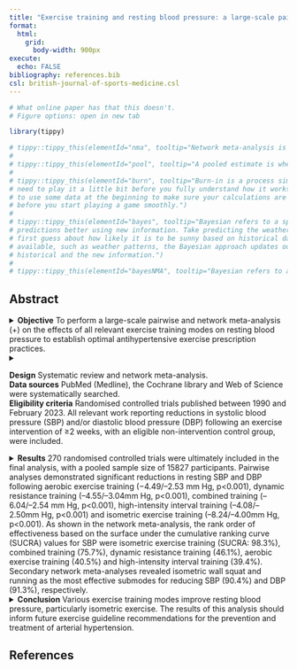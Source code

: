```yaml
---
title: "Exercise training and resting blood pressure: a large-scale pairwise and network meta-analysis of randomised controlled trials"
format: 
  html:
    grid:
      body-width: 900px
execute:
  echo: FALSE
bibliography: references.bib
csl: british-journal-of-sports-medicine.csl
---
```


```r
# What online paper has that this doesn't.
# Figure options: open in new tab
```

```r
library(tippy)
```

```r
# tippy::tippy_this(elementId="nma", tooltip="Network meta-analysis is a method to compare more than two treatments for a particular disease by combining data from different studies. It looks at how all the treatments relate to each other and helps researchers understand which treatment might be the best overall.")
# 
# tippy::tippy_this(elementId="pool", tooltip="A pooled estimate is when you combine estimates from different groups or studies to get one more accurate overall estimate. It can help us make better decisions or conclusions by combining all the information together.")
# 
# tippy::tippy_this(elementId="burn", tooltip="Burn-in is a process similar to when you play a board game for the first time, and you
# need to play it a little bit before you fully understand how it works. In statistics, it means you have
# to use some data at the beginning to make sure your calculations are right, just like warming up
# before you start playing a game smoothly.")
# 
# tippy::tippy_this(elementId="bayes", tooltip="Bayesian refers to a specific way of doing statistics, by learning and making our
# predictions better using new information. Take predicting the weather as an example. We make a
# first guess about how likely it is to be sunny based on historical data. As new information becomes
# available, such as weather patterns, the Bayesian approach updates our guess using both the
# historical and the new information.")
# 
# tippy::tippy_this(elementId="bayesNMA", tooltip="Bayesian refers to a specific way of doing statistics, by learning and making our predictions better using new information. Take predicting the weather as an example. We make a first guess about how likely it is to be sunny based on historical data. As new information becomes available, such as weather patterns, the Bayesian approach updates our guess using both the historical and the new information. Network meta-analysis is a method to compare more than two treatments for a particular disease by combining data from different studies. It looks at how all the treatments relate to each other and helps researchers understand which treatment might be the best overall.")
```


## Abstract

<details>
  <summary>**Objective** To perform a large-scale pairwise and [network meta-analysis (+)]{#nma} on the effects of all relevant exercise training modes on resting blood pressure to establish optimal antihypertensive exercise prescription practices.</summary>
  
  
  
  <font size="6"><strong>Introduction</strong></font>
  
  
  
  Hypertension is a leading modifiable risk factor for morbidity and mortality^[@ref1; @ref2; @ref3]^. While differences in diagnostic cut-off points exist in guidelines^[@ref4; @ref5]^, blood pressure above optimal levels is lineally associated with an escalated risk of cardiovascular disease[@ref6]. With the prevalence of hypertension increasing^[@ref7]^, particularly in low- and middle-income countries^[@ref8]^, research into effective antihypertensive interventions remains critical. Medical therapy is an effective means of reducing blood pressure^[@ref9]^; however, poor adherence^[@ref10; @ref11; @ref12]^, adverse side effects^[@ref13]^ and economic expenditure^[@ref14]^ are important limitations. As such, non-pharmacological approaches are favoured^[@ref15; @ref16]^. Exercise elicits conclusive cardiovascular health benefits and improves long-term survival, with a longitudinal association between physical activity and reduced mortality well documented^[@ref17; @ref18; @ref19; @ref20]^.
  
  Hypertension is a leading modifiable risk factor for morbidity and mortality^[@ref1; @ref2; @ref3]^. While differences in diagnostic cut-off points exist in guidelines^[@ref4; @ref5]^, blood pressure above optimal levels is lineally associated with an escalated risk of cardiovascular disease^[@ref6]^. With the prevalence of hypertension increasing^[@ref7]^, particularly in low- and middle-income countries^[@ref8]^, research into effective antihypertensive interventions remains critical. Medical therapy is an effective means of reducing blood pressure^[@ref9]^; however, poor adherence^[@ref10; @ref11; @ref12]^, adverse side effects^[@ref13]^ and economic expenditure^[@ref14]^ are important limitations. As such, non-pharmacological approaches are favoured^[@ref15; @ref16]^. Exercise elicits conclusive cardiovascular health benefits and improves long-term survival, with a longitudinal association between physical activity and reduced mortality well documented^[@ref17; @ref18; @ref19; @ref20]^.
  
  Previous large-scale analyses have reported significant systolic and diastolic blood pressure (SBP and DBP) reductions from varying exercise modes^[@ref21; @ref22; @ref23; @ref24; @ref25; @ref26]^. Based on previous work, traditional aerobic exercise training (AET) remains the primarily recommended exercise approach for the management of resting blood pressure^[@ref4; @ref5]^. However, the current exercise guideline recommendations are largely based on older data, with recent investigations demonstrating a growing interest in more novel exercise modes, such as highintensity interval training (HIIT)^[@ref27]^ and isometric exercise training (IET)^[@ref24]^, as well as a plethora of new data on the role of independent dynamic resistance training (RT)^[@ref28]^ and combined RT and AET^[@ref29; @ref30]^. As a consequence, the optimal exercise intervention for the management of resting blood pressure is unknown, with existing guidelines probably outdated.
  Therefore, this work aimed to provide an updated largescale systematic review and network meta-analysis (NMA) of randomised controlled trials (RCTs) on the effects of exercise training on resting SBP and DBP. We aimed to perform independent pairwise meta-analyses for each exercise mode with subsequent comparative [Bayesian NMAs (+)]{#bayesNMA}. We also aimed to perform separate baseline blood pressure-stratified analyses to determine the effects of each exercise mode in those of differing blood pressure classifications.
</details>






<details>
  <summary><p>**Design** Systematic review and network meta-analysis.<br />
  **Data sources** PubMed (Medline), the Cochrane library and Web of Science were systematically searched.<br />
  **Eligibility criteria** Randomised controlled trials published between 1990 and February 2023. All relevant work reporting reductions in systolic blood pressure (SBP) and/or diastolic blood pressure (DBP) following an exercise intervention of ≥2 weeks, with an eligible non-intervention control group, were included.</p></summary>



<font size="6"><strong>Methodology</strong></font>


<details>
  <summary>
<font size="4"><strong>Search Strategy</strong></font>
</summary>


This review was performed in accordance with the Preferred Reporting Items for Systematic Reviews and Meta-Analyses (PRISMA) guidelines^[@ref31,@ref32]^, with PROSPERO registration (CRD42022326565). A comprehensive electronic database search strategy was constructed to identify RCTs reporting the effects of an exercise training intervention on resting blood pressure. The systematic search was performed in PubMed (Medline), the Cochrane library and Web of Science using a combination of relevant medical subject heading (MeSH) terms and text words including exercise, physical activity, blood pressure and hypertension, with the Boolean search terms 'OR' and 'AND' (<a href="bjsports-2023-October-57-20-1317-inline-supplementary-material-1.pdf" onclick="return ! window.open(this.href);">online supplemental appendix A</a>). No search filters or limits were applied. Separately, the reference lists of previous systematic reviews and meta-analyses were hand searched for additional reports not identified in the initial search. Trials published between 1990 and February 2023 were considered eligible.

<font size="4"><strong>Full Supplemental Material</strong></font>

{{< downloadthis bjsports-2023-October-57-20-1317-inline-supplementary-material-1.pdf label = "Original Paper Supplemental Material" >}}

</details>

<details>
  <summary>
<font size="4"><strong>Screening and Study Eligibility</strong></font>
</summary>


Following the systematic search, two authors (AD and OA) independently screened all papers for eligibility. Studies were initially screened by title and abstract, and subsequently by full text if they met the predetermined inclusion criteria. Any inconsistency and disagreements were discussed by the researchers and a consensus was reached with the opinion of a fourth researcher (JE), if necessary. Following study recruitment, the respective data of all included studies were extracted via Microsoft Excel. A third reviewer (MG) independently assessed and verified all data extraction. Baseline and postintervention mean (SD) SBP and DBP data were initially extracted owing to the common absence of change data being reported in exercise training and blood pressure RCTs. As required for NMAs, we acquired mean change from the baseline and postintervention values. Following the Cochrane Handbook for Systematic Reviews of Interventions (Chapter 6)^[@ref33]^, we aimed to calculate SD change from standard errors, 95% CIs, p values or t statistics where available. When studies did not report any such data, SD change was calculated using a correlation coefficient of 0.8 as previously tested and validated in a similar dataset^[@ref22]^.

Following the participants, interventions, comparators, outcomes (PICO) framework, the population included adult humans with no predetermined limitations on health or disease state in representation of the general population, which ensured we did not unnecessarily exclude any potentially valuable data. Considering the intervention, comparator and outcome of this work, trials were determined eligible if they were appropriately randomised, and reported pre- and postintervention SBP and/or DBP in both the exercise and non-intervention control group. To minimise confounding, any considerable dietary, counselling or exercise influence in the non-intervention control group resulted in exclusion. Similarly, studies containing concurrent co-interventions to exercise (such as supplementation or medication changes) were excluded. Only trials published in peer-reviewed journals were considered and thus dissertation theses were not eligible. Studies that might appear eligible but were excluded are available on request from the corresponding author (with the reason for exclusion).

For consistency, the exercise protocol/intensity of each included paper was screened against the Exercise Prescription in Everyday Practice and Rehabilitative Training (EXPERT) tool^[@ref34]^ to be defined and categorised. All protocols were then stratified into one of the following primary exercise mode categories: 'aerobic exercise training' (AET), 'dynamic resistance training' (RT), 'combined training' (CT), 'high-intensity interval training' (HIIT) and 'isometric exercise training' (IET). Each category was then further explored for appropriate subgroups, allowing for the analysis of walking, running and cycling as AET subgroups, sprint interval training (SIT) and aerobic interval training (AIT) as HIIT subgroups, and isometric handgrip (IHG), isometric leg extension (ILE) and isometric wall squat (IWS) as IET subgroups. IET programmes commonly employ protocols of 4×2min contractions, separated by 1--4min rest intervals, performed three times a week. IHG is often prescribed at 30% maximum voluntary contraction, while IWS and ILE protocols are typically performed at 95% of the peak heart rate achieved during a laboratory-based maximal incremental isometric exercise test. The IWS may also be prescribed using a self-selected wall squat, with a knee joint angle that would elicit a rate of perceived exertion (RPE) of 3.5--4.5/10 for bout 1; RPE 5--6/10 for bout 2; RPE of 6.5--7.5/10 for bout 3 and RPE of 8--9/10 for bout 4. This review defines HIIT as 'episodic short bouts of high-intensity exercise separated by short periods of recovery at a lower intensity'^[@ref35]^. As subgroups of HIIT, SIT was defined as an 'all-out' maximal, low-volume protocol, whereas aerobic interval training AIT consisted of 4×4min protocols of a lower intensity.

For baseline blood pressure stratified analyses, all included studies were categorised as normotension, prehypertension or hypertension based on the baseline SBP and DBP of both the intervention and control group. In accordance with the European Society of Hypertension/European Society of Cardiology (ESC/ESH) guidelines^[@ref5]^, the SBP and DBP status subgroups were categorised as normotension, prehypertension or hypertension, with values equal to \<130/85mm Hg, 130--139/85--89 mm Hg or \>140/90mm Hg, respectively. Studies in which the intervention and control groups differed in baseline blood pressure categories were excluded from this analysis.
</details>

<details>
  <summary>
<font size="4"><strong>Study quality</strong></font>
</summary>


Risk of bias and methodological rigour were evaluated using the TESTEX scale^[@ref36]^. TESTEX is a 15-point (12 item) tool designed for the assessment of exercise training trials. As previously demonstrated in such large-scale reviews^[@ref22]^, a random 10% sample of trials from each exercise mode was selected for risk of bias assessment. Two reviewers (AD and JE) independently scored all selected articles. Any disputes in quality analyses were resolved by consensus.
</details>

<details>
  <summary>
<font size="4"><strong>Statistical analysis</strong></font>
</summary>


The pairwise meta-analyses were performed using Comprehensive Meta-Analysis, version 3 (Biostat, Englewood, New Jersey, USA). A [pooled analysis (+)]{#pool} was separately performed for each of the primary (AET, RT, CT, HIIT, IET) and secondary (walking, cycling, running, SIT, AIT, IHG, IWS and ILE) exercise mode groups to establish the weighted mean difference (WMD) in SBP and DBP between the exercise group and the non-intervention controls. Parallel pooled analyses (+) were also performed in only those studies free from any cardiovascular or other disease. Each primary exercise mode group was then further dichotomised by categorisation of baseline blood pressure and separately analysed. Meta-regression analyses were performed to ascertain if any study-level moderator variables influenced blood pressure change and explain any of the observed interstudy variance in outcomes. The selected moderators to be run independently were intervention duration (in weeks), training frequency (sessions per week) and training compliance (mean percentage of prescribed sessions attended). Statistical heterogeneity was always tested alongside the pooled analysis(+) and reported as the I² statistic. A significance threshold of 40% was applied to the I² statistic^[@ref37]^. Once past this threshold, post hoc tests such as Egger's regression test (1997) was systematically planned to assess the presence of funnel plot asymmetry to account for potential publication bias^[@ref38]^. The selection of fixed or random effects approaches were dependent on the presence of heterogeneity, with random effects analysis applied when interstudy variability was confirmed through significant heterogeneity. The results of the pooled analysis(+) were considered significant with a p value of \<0.05 and a Z-value of \>2.

To facilitate the comparison of exercise modes that have not been directly compared in RCT's and enhance the precision of comparative effect estimates (via the inclusion of both direct and indirect data), we performed NMAs. Bayesian NMAs (+) were performed via the MetaInsight tool (version V4.0.2)^[@ref39]^. MetaInsight is an interactive web-based tool powered by Rshiny which uses R packages 'gemtc' and 'BUGSnet' for [Bayesian (+)]{#bayes} statistical calculations. This analysis runs Markov chain Monte Carlo simulations with four chains and a total of 25000 iterations ([burn-in period of 5000 (+)]{#burn}). Convergence of the model was tested via the Gelman-Rubin convergence assessment^[@ref40]^. Based on pre-established interstudy heterogeneity, random-effects analyses of WMD were selected. Inconsistency between direct and indirect effect size comparisons were assessed via node-splitting models^[@ref41]^ with corresponding Bayesian (+) P values. Residual deviance plots for the NMA with consistency models and unrelated mean effect inconsistency models were produced. For any studies with large residual deviance (\>2), further exploration was planned and exclusion in a sensitivity analysis. To assess the moderator effect of baseline SBP and DBP, Bayesian NMA (+) metaregression analyses were separately performed using WinBUGS version 1.4^[@ref42]^.

Separate NMAs were run by primary exercise mode categorisation (AET, RT, CT, HIIT and IET), and then via secondary exercise subgroup categorisation (walking, running, cycling, RT, CT, SIT, AIT, IHG, ILE, IWS). As there was no pre-established secondary exercise mode categorisation for RT and CT, these were included in both analyses. Network diagrams were produced to visualise the direct and indirect comparisons across different exercise modes. NMA data are reported as mean effect with 95% credible intervals. Ranking probability analyses were performed, with surface under the cumulative ranking curve (SUCRA) values generated for each exercise mode and submode, and displayed as litmus rank-o-gram SUCRA plots^[@ref43]^.
</details>

<details>
  <summary>
<font size="4"><strong>Equity, Diversity, and Inclusion Statement</strong></font>
</summary>


Our study included all identified randomised controlled trials of exercise training for the management of blood pressure, inclusive of all genders, race/ethnicities and socioeconomic levels. Our author team consisted of two women and five men from different disciplines (medical research, sport and exercise science, population health), including three authors considered junior scholars. Our research methods were not altered based on regional, educational or socioeconomic differences.
</details>
</details>






<details>
  <summary>**Results** 270 randomised controlled trials were ultimately included in the final analysis, with a pooled sample size of 15827 participants. Pairwise analyses demonstrated significant reductions in resting SBP and DBP following aerobic exercise training (−4.49/--2.53 mm Hg, p\<0.001), dynamic resistance training (--4.55/--3.04mm Hg, p\<0.001), combined training (--6.04/--2.54 mm Hg, p\<0.001), high-intensity interval training (--4.08/--2.50mm Hg, p\<0.001) and isometric exercise training (--8.24/--4.00mm Hg, p\<0.001). As shown in the network meta-analysis, the rank order of effectiveness based on the surface under the cumulative ranking curve (SUCRA) values for SBP were isometric exercise training (SUCRA: 98.3%), combined training (75.7%), dynamic resistance training (46.1%), aerobic exercise training (40.5%) and high-intensity interval training (39.4%). Secondary network meta-analyses revealed isometric wall squat and running as the most effective submodes for reducing SBP (90.4%) and DBP (91.3%), respectively.
</summary>



<font size="4"><strong>Results</strong></font>


<details>
  <summary>
<font size="4"><strong>PRISMA Flow Diagram</strong></font>
</summary>


@Fig-1 shows the PRISMA systematic review flow chart. The initial systematic search identified 14,553 trials, with an additional 138 trials discovered through screening of previous meta-analyses and their respective reference lists. Following all exclusions, 270 exercise training RCTs were ultimately included, constituting an analysed sample of 15,827 (7632 controls) participants. The analysis involved 358 effect sizes, including 182 AET (89 walking, 28 cycling, 21 running and 44 '0ther' AET), 57 RT, 46 CT, 49 HIIT (of which 7 are SIT and 13 are AIT) and 24 IET (17 IHG, 4 IWS, 3 ILE).

![PRISMA systematic review and meta-analysis flow chart. RCT, randomised controlled trial.](Figures/figure1.jpg){#fig-1}
{{< downloadthis Figures/figure1.jpg label = "Download Figure as Image" >}}
{{< downloadthis Figures/figure1.ppt label = "Download Figure in Powerpoint" >}}
</details>

<details>
  <summary>
<font size="4"><strong>Risk of Bias Assessment</strong></font>
</summary>


The full TESTEX risk of bias assessment scoring can be found in <a href="Figures/Table S1.pdf" onclick="return ! window.open(this.href);">online supplemental table S1</a>. The TESTEX assessment demonstrated several consistent limitations throughout the exercise training literature. In particular, most trials failed to monitor control group activity or perform intention-to-treat analysis when appropriate. Study and training characteristics of all 270 trials are presented in <a href="Figures/Table S2.pdf" onclick="return ! window.open(this.href);">online supplemental table S2</a>. For sensitivity and comparative purposes, we also ran parallel primary analyses excluding all diseases (such as type 2 diabetes). Importantly, the inclusion/exclusion of such diseases does not meaningfully influence the overall results, instead often generating wider CIs following the omission of useful data (see <a href="Figures/Table S4.pdf" onclick="return ! window.open(this.href);">online supplemental table S4</a>). Heterogeneity results for each analysis can be found within the respective figures. Sensitivity analysis was performed for the primary outcomes using the in-built Comprehensive Meta-Analysis 'one-study removed' analysis method, which did not significantly influence any of the overall effect sizes.
</details>

<details>
  <summary>
<font size="4"><strong>Pairwise Meta-Analyses</strong></font>
</summary>


@Fig-2 displays the overall SBP reductions following each exercise mode compared with the control group. There was a significant reduction in SBP following all modes of AET, with an overall reduction of 4.49 mm Hg (95% CI 3.5 to 5.5, Z=8.8, p~random~\<0.001), 2.85 mm Hg for walking, 6.88 mm Hg for cycling and 6.83 mm Hg for running. The post hoc Egger's test was significant for overall AET SBP publication bias (<a href="Figures/Figure S1-3.pdf" onclick="return ! window.open(this.href);">online supplemental figure S1</a>). There were significant reductions in SBP following RT by 4.55 mm Hg (95% CI 3.2 to 5.9, Z=6.6, p~random~\<0.001), and CT by 6.04 mm Hg (95% CI 3.2 to 8.9, Z=4.1, p~random~\<0.001). While there were significant SBP reductions following overall HIIT by 4.08 mm Hg (95% CI 2.6 to 5.5, Z=5.5, p~random~\<0.001) and SIT by 5.26 mm Hg, AIT did not significantly change. All IET modes produced significant reductions in SBP, with an overall reduction of 8.24 mm Hg (95% CI 6.5 to 10.0, Z=9.0, p~random~\<0.001), 7.10 mm Hg for IHG, 10.05 mm Hg ILE and 10.47 mm Hg for IWS.

![Forest plot depicting overall effects of each primary and secondary exercise mode on systolic blood pressure (SBP).](Figures/figure2.jpg){#fig-2}

{{< downloadthis Figures/figure2.jpg label = "Download Figure as Image" >}}
{{< downloadthis Figures/figure2.ppt label = "Download Figure in Powerpoint" >}}

@Fig-3 displays the overall DBP reductions following each exercise mode compared with the control group. There was a significant reduction in DBP following all modes of AET, with an overall reduction of 2.53 mm Hg (95% CI 1.8 to 3.2, Z=7.3, p~random~\<0.001), 1.44 mm Hg for walking, 3.20 mm Hg for cycling and 5.67 mm Hg for running. The post hoc Egger's test was significant for overall AET DBP publication bias (<a href="Figures/Figure S1-3.pdf" onclick="return ! window.open(this.href);">online supplemental figure S2</a>). There were significant reductions in DBP following RT by 3.04 mm Hg (95% CI 2.2 to 3.9, Z=6.9, prandom\<0.001), and CT by 2.54 mm Hg (95% CI 1.1 to 4.0, Z=3.4, p~random~=0.001). While there were significant DBP reductions following overall HIIT by 2.50 mm Hg (95% CI 1.2 to 3.8, Z=3.8, p~random~\<0.001) and SIT by 3.29 mm Hg (95% CI 0.1 to 6.5, Z=2.0, p~random~=0.043), AIT did not significantly change. All IET modes produced significant reductions in DBP, with an overall reduction of 4.0 (95% CI 2.7 to 5.3, Z=6.0, p~random~\<0.001), 3.46 mm Hg for IHG, 4.23 ILE and 5.33 for IWS. The post hoc Egger's test was significant for overall IET DBP publication bias (<a href="Figures/Figure S1-3.pdf" onclick="return ! window.open(this.href);">online supplemental figure S3</a>).

![Forest plot depicting overall effects of each primary and secondary exercise mode on diastolic blood pressure (DBP).](Figures/figure3.jpg){#fig-3}

{{< downloadthis Figures/figure3.jpg label = "Download Figure as Image" >}}
{{< downloadthis Figures/figure3.ppt label = "Download Figure in Powerpoint" >}}

@Fig-4 shows the SBP reductions for each exercise mode stratified by baseline blood pressure status. All analyses were statistically significant except the prehypertension group analysis for CT and HIIT. While all exercise modes demonstrated statistically significant reductions in SBP in normal blood pressure cohorts, all reductions were substantially larger in those with hypertension. Such baseline category stratified analysis was not feasible in DBP due to limited data.

![Forest plot depicting overall effects of each primary exercise mode on systolic blood pressure (SBP) stratified via baseline blood pressure category.](Figures/figure4.jpg){#fig-4}

{{< downloadthis Figures/figure4.jpg label = "Download Figure as Image" >}}
{{< downloadthis Figures/figure4.ppt label = "Download Figure in Powerpoint" >}}

As shown in <a href="Figures/Table S3.pdf" onclick="return ! window.open(this.href);">online supplemental table S3</a>, there was a significant SBP moderator interaction for AET, with a lower training frequency associated with a greater blood pressure reduction (B=−1.0596, p=0.019). There was no significant moderator effect of intervention duration, training frequency or training compliance for any of the other exercise modes.
</details>


<details>
  <summary>
<font size="4"><strong>Network Meta-Analyses</strong></font>
</summary>


@Fig-5 depicts the network diagrams with corresponding Bayesian ranking panel plots, while @tbl-1, @tbl-2, <a href="Figures/Table S9-10.pdf" onclick="return ! window.open(this.href);">online supplemental tables S9 and S10</a> detail the comparative NMA findings for the primary and secondary exercise SBP and DBP mode analyses, respectively. Advanced analysis results, including the tables of rank probabilities with SUCRA (<a href="Figures/Table S5_6_11_12.pdf" onclick="return ! window.open(this.href);">online supplemental tables S5, S6, S11, S12</a>), inconsistency tests with node-splitting models (<a href="Figures/Table S7_8_13_14.pdf" onclick="return ! window.open(this.href);">online supplemental tables S7, S8, S13, S14</a>) and the deviance report plots (<a href="Figures/Figure S4_5_8_9.pdf" onclick="return ! window.open(this.href);">online supplemental figures S4, S5, S8, S9</a>) can be found in the supplementary file. There was no evidence of inconsistency in the primary or secondary NMA.

![Network diagrams depicting the direct and indirect comparisons for the primary and secondary network meta-analyses and corresponding Bayesian ranking panel plots. AET, aerobic exercise training; AIT, aerobic interval training; CT, combined training; HIIT, high-intensity interval training; IET, isometric exercise training; IHG, isometric handgrip; ILE, isometric leg extension; IWS, isometric wall squat; NMA, network meta-analysis; RT, dynamic resistance training; SBP, systolic blood pressure; SIT, sprint interval training; SUCRA; surface under the cumulative ranking curve.](Figures/figure5.jpg){#fig-5}

{{< downloadthis Figures/figure5.jpg label = "Download Figure as Image" >}}
{{< downloadthis Figures/figure5.ppt label = "Download Figure in Powerpoint" >}}

::: {.grid}

::: {.g-col-2}
:::


::: {.g-col-8}

|             | AET                 |	Control            | CT                  | HIIT                | IET                  |	RT                  |
|:------------|:--------------------|:-------------------|:--------------------|:--------------------|:---------------------|:--------------------|
| **AET**     | **AET**             |	4.37 (3.45, 5.28)  | −1.55 (−3.53, 0.43) | 0.1 (−1.84, 2.03)   | −3.86 (−6.54,–1.19)  |	−0.18 (−1.96, 1.6)  |
| **Control** | −4.37 (−5.28,–3.45) |	**Control**        | −5.92 (−7.71,–4.11) | −4.27 (−6.02,–2.52) | −8.24 (−10.74,–5.72) |	−4.54 (−6.16,–2.93) |
| **CT**      | 1.55 (−0.43, 3.53)  | 5.92 (4.11, 7.71)	 | **CT**	             | 1.65 (−0.85, 4.12)	 | −2.31 (−5.42, 0.77)  |	1.37 (−1, 3.72)     |
| **HIIT**    | −0.1 (−2.03, 1.84)  |	4.27 (2.52, 6.02)	 | −1.65 (−4.12, 0.85) | **HIIT**            | −3.95 (−7.03,–0.93)  |	−0.28 (−2.64, 2.09) |
| **IET**     |	3.86 (1.19, 6.54)	  | 8.24 (5.72, 10.74) | 2.31 (−0.77, 5.42)	 | 3.95 (0.93, 7.03)   | **IET**              | 3.68 (0.71, 6.66)   |
| **RT**      | 0.18 (−1.6, 1.96) 	| 4.54 (2.93, 6.16)	 | −1.37 (−3.72, 1)	   | 0.28 (−2.09, 2.64)  | −3.68 (−6.66,–0.71)	| **RT**              |    |
: Comparative network meta-analysis for the systolic blood pressure primary exercise modes. {#tbl-1}

:::

::: {.g-col-2}
:::

:::

* AET, aerobic exercise training; CT, combined training; HIIT, high-intensity interval training; IET, isometric exercise training; RT, dynamic resistance training.
	
|                   | **AIT**             |	**Control**    | **CT**              | **Cycling**	           | **IHG**	            | **ILE**              | **IWS**	            | **Other aerobic**	  | **RT**	            | **Running**         |	**SIT**	       | **Walking**         |
|:------------------|:--------------------|:---------------|:--------------------|:------------------------|:---------------------|:---------------------|:---------------------|:--------------------|:--------------------|:--------------------|:--------------------|:--------------------|
| **AIT**	          | **AIT**	            | 2.53 (−0.9, 5.99)  | −3.39 (−7.22, 0.49) | −4.36 (−8.51,–0.18) | −4.75 (−9.34,–0.18)	|−7.32 (−14.99, 0.29)	 | −8 (−14.74,–1.22)    |	−2.2 (−6.03, 1.65)  | −2.08 (−5.85, 1.7) 	 | −4.07 (−8.4, 0.26)	 | −2.28 (−8.1, 3.55)	 | −0.29 (−3.98, 3.39) |
| **Control**	      | −2.53 (−5.99, 0.9)  |	**Control**        | −5.91 (−7.72,–4.1)	 | −6.88 (−9.22,–4.51) | −7.29 (−10.33,–4.21) |	−9.84 (−16.72,–3.03) | −10.52 (−16.3,–4.7)	| −4.73 (−6.55,–2.92) |	−4.61 (−6.23,–2.98)	 | −6.61 (−9.21,–3.97) | −4.81 (−9.49,–0.15) | −2.82 (−4.13,–1.5)  |
| **CT**	          | 3.39 (−0.49, 7.22)	| 5.91 (4.1, 7.72)	 | **CT**              | −0.97 (−3.9, 1.99)	 | −1.37 (−4.91, 2.2)	  | −3.92 (−11.03, 3.13) | −4.6 (−10.66, 1.5)	  | 1.19 (−1.3, 3.65)	  | 1.31 (−1.06, 3.65)	 | −0.69 (−3.86, 2.51) | 1.11 (−3.93, 6.11)	 | 3.1 (0.86, 5.29)    |
| **Cycling**	      | 4.36 (0.18, 8.51)	  | 6.88 (4.51, 9.22)	 | 0.97 (−1.99, 3.9)	 | **Cycling**         | −0.39 (−4.24, 3.46)	| −2.95 (−10.29, 4.28) | −3.65 (−9.92, 2.68)	| 2.15 (−0.85, 5.12)	| 2.28 (−0.57, 5.09)	 | 0.28 (−3.26, 3.82)	 | 2.08 (−3.19, 7.29)	 | 4.06 (1.36, 6.74)   |
| **IHG**	          | 4.75 (0.18, 9.34)	  | 7.29 (4.21, 10.33) | 1.37 (−2.2, 4.91)	 | 0.39 (−3.46, 4.24)	 | **IHG**             	| −2.57 (−10.09, 4.96) | −3.24 (−9.83, 3.38)	| 2.56 (−1.04, 6.11)	| 2.67 (−0.78, 6.15)	 | 0.67 (−3.35, 4.72)	 | 2.49 (−3.15, 8.02)	 | 4.46 (1.13, 7.79)   |
| **ILE**	          | 7.32 (−0.29, 14.99)	| 9.84 (3.03, 16.72) | 3.92 (−3.13, 11.03) | 2.95 (−4.28, 10.29) | 2.57 (−4.96, 10.09)	| **ILE**	             | −0.68 (−9.69, 8.3)	  | 5.11 (−1.96, 12.21)	| 5.21 (−1.77, 12.31) | 3.23 (−4.09, 10.58) | 5.04 (−3.19, 13.34) | 7.01 (0.04, 14.05)  |
| **IWS**	          | 8 (1.22, 14.74)	    | 10.52 (4.7, 16.3)	 | 4.6 (−1.5, 10.66)	 | 3.65 (−2.68, 9.92)	 | 3.24 (−3.38, 9.83)	  | 0.68 (−8.3, 9.69)	   | **IWS**	            | 5.79 (−0.33, 11.87)	| 5.9 (−0.13, 11.96) | 3.92 (−2.5, 10.31)	 | 5.71 (−1.71, 13.18) | 7.7 (1.69, 13.67)   |
| **Other aerobic** |	2.2 (−1.65, 6.03)	  | 4.73 (2.92, 6.55)	 | −1.19 (−3.65, 1.3)	 | −2.15 (−5.12, 0.85) | −2.56 (−6.11, 1.04)	| −5.11 (−12.21, 1.96) | −5.79 (−11.87, 0.33) |	**Other aerobic**   |	0.12 (−2.23, 2.48)	 | −1.87 (−5.05, 1.32) | −0.08 (−5.08, 4.94) | 1.91 (−0.32, 4.16)   
| **RT**	          | 2.08 (−1.7, 5.85)	  | 4.61 (2.98, 6.23)  | −1.31 (−3.65, 1.06) | −2.28 (−5.09, 0.57) | −2.67 (−6.15, 0.78)	| −5.21 (−12.31, 1.77) | −5.9 (−11.96, 0.13)	| −0.12 (−2.48, 2.23)	| **RT**         | −2 (−5, 1.03)	     | −0.19 (−5.16, 4.73) | 1.79 (−0.28, 3.84)  |
| **Running**	      | 4.07 (−0.26, 8.4)   | 6.61 (3.97, 9.21)	 | 0.69 (−2.51, 3.86)	 | −0.28 (−3.82, 3.26) | −0.67 (−4.72, 3.35)	| −3.23 (−10.58, 4.09) | −3.92 (−10.31, 2.5)	| 1.87 (−1.32, 5.05)	| 2 (−1.03, 5)	   | **Running**	       | 1.79 (−3.6, 7.08)	 | 3.79 (0.83, 6.72)   |
| **SIT**	          | 2.28 (−3.55, 8.1)	  | 4.81 (0.15, 9.49)	 | −1.11 (−6.11, 3.93) | −2.08 (−7.29, 3.19) | −2.49 (−8.02, 3.15)	| −5.04 (−13.34, 3.19) | −5.71 (−13.18, 1.71)	| 0.08 (−4.94, 5.08)	| 0.19 (−4.73, 5.16)	 | −1.79 (−7.08, 3.6)	 | **SIT**             | 1.98 (−2.84, 6.83)  |
| **Walking**	      | 0.29 (−3.39, 3.98)  | 2.82 (1.5, 4.13)	 | −3.1 (−5.29,–0.86)	 | −4.06 (−6.74,–1.36) | −4.46 (−7.79,–1.13)	| −7.01 (−14.05,–0.04) | −7.7 (−13.67,–1.69)	| −1.91 (−4.16, 0.32)	| −1.79 (−3.84, 0.28)	 | −3.79 (−6.72,–0.83) | −1.98 (−6.83, 2.84) | **Walking**          |

: Comparative network meta-analysis for the systolic blood pressure secondary exercise modes. {#tbl-2}

* AIT, aerobic interval training; CT, combined training; IHG, isometric handgrip; ILE, isometric leg extension; IWS, isometric wall squat; RT, dynamic resistance training; SIT, sSprint interval training.

The primary exercise mode SBP NMA included 305 two-arm studies, 24 multiarm trials and 11 direct comparisons. As seen in @tbl-1 and the Bayesian treatment ranking (@fig-5 and <a href="Figures/Table S5.pdf" onclick="return ! window.open(this.href);">Table S5</a>), the order of effectiveness based on SUCRA values were IET (SUCRA: 98.3%), CT (75.7%), RT (46.1%), AET (40.53%) and HIIT (39.44%). Comparatively, IET was significantly more effective at reducing SBP than AET (WMD: −3.86 mm Hg, 95% CI 1.19 to 6.54), HIIT (WMD: −3.95 mm Hg, 95% CI 0.93 to 7.03) and RT (WMD: −3.68 mm Hg, 95% CI 0.71 to 6.66). There were no other significant differences between primary exercise modes for SBP. In agreement with the pairwise meta-analysis, the NMA meta-regression demonstrated a significant moderator effect of baseline SBP across the exercise modes. Specifically, a single unit increase in mean baseline control group SBP increased the mean intervention change by 0.10 mm Hg (95% CI 0.05 to 0.15). A sensitivity analysis was run excluding a total of three trials with a residual deviance >2 (<a href="Figures/Figure S10-11.pdf" onclick="return ! window.open(this.href);">Figure S10</a>). The effect size of CT was lower in the sensitivity analysis, thereby lowering its place in the Bayesian rankings compared with the primary analysis.

The secondary exercise mode SBP NMA included 282 two-arm studies, 21 multiarm trials and 21 direct comparisons. The order of effectiveness based on SUCRA values were IET IWS (90.4%), ILE (84.7%), IHG (73.1%), cycling (69.9%), running (66.1%), CT (57.6%), SIT (43.3%), other aerobic (40.1%), RT (38.2%), AIT (18.3%) and walking (17.4%). Comparatively, IWS, ILE, IHG, CT, cycling and running were all significantly more effective than walking. IWS, IHG and cycling were also significantly more effective than AIT. There were no other significant SBP differences between secondary exercise modes.

The primary exercise mode DBP NMA included 296 two-arm studies, 24 multiarm trials and 11 direct comparisons. The order of effectiveness based on SUCRA values (Figure S6) were IET (89.0%), RT (67.6%), HIIT (51.5%), CT (46.7%) and AET (45.1%). Comparatively, there were no statistically significant differences between the primary exercise modes for DBP. In agreement with the pairwise meta-analysis, the NMA meta-regression demonstrated a significant moderator effect of baseline DBP across the exercise modes. Specifically, a single unit increase in mean baseline control group DBP increased the mean intervention change by 0.06 mm Hg (95% CI 0.01 to 0.12). A sensitivity analysis was run excluding a total of five trials with a residual deviance>2 (Figure S11). The effect size of CT improved while HIIT decreased in the sensitivity analysis, thereby increasing the place of CT and lowering HIIT in the Bayesian rankings compared with the primary analysis.

The secondary exercise mode DBP NMA included 274 two-arm studies, 21 multiarm trials and 21 direct comparisons. The order of effectiveness based on SUCRA values (Figure S7) were running (91.3%), IWS (86.1%), IHG (57.1%), ILE (56.2%), cycling (54.3%), SIT (54.2%), RT (52.1%), AIT (48.1%), other aerobic (46.9%), CT (38.0%) and walking (14.7%). Comparatively, IWS, RT, running, cycling and other aerobic were all significantly more effective than walking. Running was also significantly more effective than CT, cycling, other aerobic and RT. There were no other significant DBP differences between secondary exercise modes.
</details>
</details>





<details>
  <summary>**Conclusion** Various exercise training modes improve resting blood pressure, particularly isometric exercise. The results of this analysis should inform future exercise guideline recommendations for the prevention and treatment of arterial hypertension.</summary>



<font size="6"><strong>Discussion</strong></font>


<details>
  <summary>
<font size="4"><strong>Main Discussion of Results</strong></font>
</summary>


In this systematic review and NMA, we analysed all relevant RCT data, involving 270 trials and 15827 participants, to establish optimal exercise prescription practices in the management of resting arterial blood pressure (see @fig-6). Pairwise analyses demonstrated a significant reduction in resting SBP and DBP following all exercise modes except AIT. All modes demonstrated substantially larger reductions in hypertensive cohorts than those with normal baseline blood pressure. As shown by the primary NMA, the rank order of effectiveness based on SUCRA values for SBP were IET ranked highest followed by CT, RT, AET and HIIT. IET was also highest ranked in the DBP NMA, followed by RT, HIIT, CT and AET. NMA of the secondary exercise submodes for SBP found IWS to be the most effective, followed by ILE, IHG, cycling, running, CT, SIT, other aerobic, RT, AIT and finally, walking. The DBP secondary NMA found running to be the most effective submode, followed by IWS, IHG, ILE, cycling, SIT, RT, AIT, other aerobic, CT and walking.

![Central illustration. AET, aerobic exercise training; CT, combined training; HIIT, high-intensity interval training; IET, isometric exercise training; RT, dynamic resistance training.](Figures/figure6.jpg){#fig-6}

{{< downloadthis Figures/figure6.jpg label = "Download Figure as Image" >}}
{{< downloadthis Figures/figure6.ppt label = "Download Figure in Powerpoint" >}}

To our knowledge, only two previous large-scale meta-analyses of similar proportion have been performed.^[@ref21,@ref22]^ However, the present study is the first to incorporate HIIT as a novel exercise mode, as well as provide advanced submode analyses of walking, cycling, running, SIT, AIT, IHG, ILE and IWS for the purpose of exercise prescription optimisation. Cornelissen *et al*^[@ref21]^ similarly reported IET to be the most effective exercise mode, but largely differed in magnitude for all other mode analyses, which is probably attributable to the substantial number of newer trials included in the present analysis. This is supported by the more recent Naci *et al*^[@ref22]^ NMA, which did not assess DBP, but showed more homogeneous AET, RT and CT SBP changes than in the present work. Given the emphasis placed on the Cornelissen and Smart21 study in both the ESC/ESH5 and American College of Cardiology/American Heart Association (ACC/AHA)4 blood pressure management guidelines, the findings of the present study, combined with that of Naci *et al,*^[@ref22]^ suggest the need for an exercise recommendation guideline update.

A previous meta-review from Hanssen *et al*^[@ref44]^ sought to identify optimal personalised exercise prescription practices in the prevention and treatment of hypertension by indirectly comparing meta-analysis data from varying exercise modes. Differentially, our work applied a more direct approach in statistically comparing all individual RCTs. As such, our differences in findings, particularly for IET, may be in part attributed to the inevitable reliance of Hanssen *et al*^[@ref44]^ on older meta-analysis data to summarise the current effectiveness of IET,^[@ref45,@ref46,@ref47]^ as well as the inherent limitations of indirect meta-analytic comparisons. In particular, this previous umbrella review showed the inequitable over-representation of AET and RT meta-analysis research, concurrent with the under-representation of IET, CT and HIIT meta-analysis work, resulting in dependence on inadequately powered and dated systematic review and meta-analysis data to draw comparative conclusions.^[@ref44]^ As our analysis sourced the data directly from each RCT, this limiting gap between the dissemination of RCT data and its eventual transfer into published meta-analysis research was not present in our work.

Importantly, this updated analysis now provides large-scale data establishing CT as an effective exercise mode in reducing blood pressure, a mode which was previously considered inconclusive due to insufficient evidence.^[@ref21]^ Naci *et al*^[@ref22]^ previously reported similar SBP changes, but without any DBP data to support, while Hanssen *et al*^[@ref44]^ also provided support for CT but could only make limited comparative inferences on the basis of a single meta-analysis.^[@ref48]^ While the reductions observed from CT ostensibly appear somewhat comparable to those of IET, our novel analysis demonstrates that this magnitude of SBP reduction following CT is predominantly moderated by the greater prevalence of hypertensive populations included within the analysis. Indeed, the magnitude of change is underwhelming in those studies of normal blood pressure and prehypertensive cohorts, and the NMA SBP sensitivity analysis revealed the fragile nature of this body of data. Separately, and conversely to previous reports,^[@ref21]^ RT now appears comparable to AET in reducing resting blood pressure. However, it should be noted that the effectiveness of AET seems dependent on the submode performed, with cycling and running significantly more effective than walking AET. Our meta-regression analyses also reported the tendency for a greater SBP reduction with lower weekly training frequency in AET. Considering the interstudy differences in research protocols, the reason for this finding is unclear, but may provide loose support for the application of AET at a lower (eg, 3 times per week) frequency as opposed to extensive weekly volumes (≥5 times per week).

As a novel intervention, HIIT produced clinically relevant reductions in both SBP and DBP but ranked as the least effective among all primary modes for SBP. Secondary submode analyses (both pairwise and NMA) reveal the overarching SBP reductions to be primarily driven by SIT (low volume, maximal intensity intervals), while AIT (4×4 min intervals) failed to reach statistical significance for either SBP or DBP. This finding, combined with the comparative inferiority of walking against running and cycling AET, appears to highlight the need for higher intensity training to produce the greatest blood pressure reductions.

Similarly to IET, HIIT has recently generated substantial research interest due to its time-efficient and convenient nature, suggesting, although not without some disagreement,^[@ref49]^ the potential for increased adoption and adherence, with both modes having promising future clinical utility.^[@ref50,@ref51,@ref52,@ref53,@ref54]^ However, the outcomes of this analysis support our previous work,^[@ref24]^ which concluded that IET was the superior antihypertensive exercise mode. While IET may still require larger-scale longitudinal RCTs,^[@ref51,@ref55]^ its clinical implementation as the primary recommended exercise mode in managing blood pressure in normotensive, prehypertensive and hypertensive individuals is supported by the present results. Importantly, the previous work of Cornelissen and Smart^[@ref21]^ included only four IET trials in 2013. Since then, a number of IET trials and subsequent meta-analyses over the previous decade have been published,^[@ref24,@ref45,@ref56,@ref57,@ref58]^ with the present study including 19 RCTs. Subsequently, the confidence interval of this finding has substantially narrowed,^[@ref59]^ providing more accurate SBP and DBP effect sizes of 8.2 and 4.0mm Hg, respectively, which is comparable to standard-dose antihypertensive monotherapy.^[@ref60,@ref61]^

Of interest, the NMA findings highlight the IWS as more effective than the traditionally employed IHG. Despite the support of this analysis for IET, a degree of caution when interpreting these findings is advised given the current disparity in the quantity of trials analysed.^[@ref56]^ As seen in figure 5, the NMA included no direct comparative IET data. Previous trials that did not meet the inclusion criteria of this analysis have indeed shown conflicting results regarding the comparative effectiveness of IET against current exercise guidelines,^[@ref62,@ref63]^ which requires consideration when interpreting these findings.
</details>

<details>
  <summary>
<font size="4"><strong>Limitations</strong></font>
</summary>


Several limitations of this study should be acknowledged. Although only RCTs were included in this analysis, our TESTEX risk of bias assessment demonstrated several limitations consistent across the exercise training literature, including poor control group activity monitoring, missing intention-to-treat analyses and participant and investigator awareness on group allocation. Furthermore, with such a large analysis, we inevitably included trials of varying participant populations, statistical and methodological processes and exercise intervention specifics. As a likely consequence of this interstudy variability, we found significant heterogeneity for the majority of analyses. Additionally, we also found significant publication bias for overall AET SBP and DBP and IET DBP. Some of the more novel exercise modes, such as SIT, AIT, ILE and IWS involved an analysis of comparatively fewer RCTs than that of the more established modes such as AET and RT. As a result, these submodes could not be stratified and analysed by baseline blood pressure status. Finally, the majority of RCTs included in this analysis set a priori minimum attendance thresholds for inclusion in their analysis (eg, >80% of sessions completed). Therefore, our training compliance moderator analysis is, by default, not inclusive of low attendance rates, and these findings should be interpreted only in the context of assessing a compliance moderator effect among those individuals who are already adhering.
</details>

<details>
  <summary>
<font size="4"><strong>Conclusion</strong></font>
</summary>


Aerobic exercise training, dynamic resistance training, combined training, high-intensity interval training and isometric exercise training are all significantly effective in reducing resting SBP and DBP. Comparatively, isometric exercise training remains the most effective mode. The findings of this analysis should inform future guideline recommendations.
</details>
</details>








## References

::: {#refs}
:::
